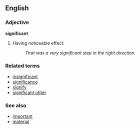 ==English==

===Adjective===
'''significant'''

# Having noticeable effect.
#: ''That was a very significant step in the right direction.''

===Related terms===
*[[insignificant]]
*[[significance]]
*[[signify]]
*[[significant other]]

===See also===
*[[important]]
*[[material]]